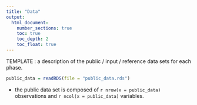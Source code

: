 ```yaml
---
title: "Data"
output:
  html_document:
    number_sections: true
    toc: true
    toc_depth: 2
    toc_float: true
---
```


TEMPLATE : a description of the public / input / reference data sets for each phase.

```r
public_data = readRDS(file = "public_data.rds")
```

- the public data set is composed of `r nrow(x = public_data)` observations and `r ncol(x = public_data)` variables.
